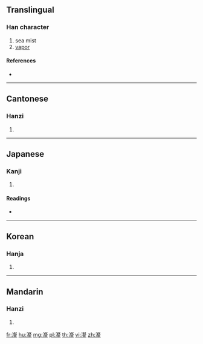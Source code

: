 {{character info/new}}
==Translingual==

===Han character===
{{Han char|rn=85|rad=水|as=16|sn=19|four=37111|canj=EYEM}}

# sea mist
# [[vapor]]

====References====
* {{Han ref|kx=0660.150|dkj=18667|dj=1070.080|hdz=31783.080|uh=7023|ud=28707|bh=F263|bd=62051}}

----

==Cantonese==

===Hanzi===
{{yue-hanzi|jyut=|y=haai6}}

# {{defn|lang=yue|sort=水16}}

----

==Japanese==

===Kanji===
{{ja-kanji|grade=|rs=水16}}

# {{defn|lang=ja|sort=水16}}

====Readings====
* {{ja-readings|on=[[かい]] (kai), [[がい]] (gai)|kun=[[みず]] (mizu)}}

----

==Korean==

===Hanja===
{{ko-hanja|hangeul=해|eumhun=|rv=hae|mr=hae|y=hay}}

# {{defn|lang=ko|sort=水16}}

----

==Mandarin==

===Hanzi===
{{cmn-hanzi|pin=[[xiè]] ([[xie4]])|wg=hsieh<sup>4</sup>}}

# {{defn|lang=cmn|sort=水16}}

[[fr:瀣]]
[[hu:瀣]]
[[mg:瀣]]
[[pl:瀣]]
[[th:瀣]]
[[vi:瀣]]
[[zh:瀣]]